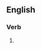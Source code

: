 ==English==

===Verb===
{{head|en|present participle}}

# {{present participle of|personalise|lang=en|nocat=1}}